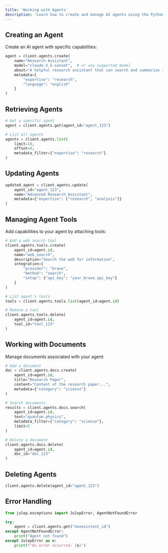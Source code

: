 ```yaml
---
title: 'Working with Agents'
description: 'Learn how to create and manage AI agents using the Python SDK'
---
```


## Creating an Agent

Create an AI agent with specific capabilities:

```python
agent = client.agents.create(
    name="Research Assistant",
    model="claude-3.5-sonnet",  # or any supported model
    about="A helpful research assistant that can search and summarize information.",
    metadata={
        "expertise": "research",
        "language": "english"
    }
)
```

## Retrieving Agents

```python
# Get a specific agent
agent = client.agents.get(agent_id="agent_123")

# List all agents
agents = client.agents.list(
    limit=10,
    offset=0,
    metadata_filter={"expertise": "research"}
)
```

## Updating Agents

```python
updated_agent = client.agents.update(
    agent_id="agent_123",
    name="Advanced Research Assistant",
    metadata={"expertise": ["research", "analysis"]}
)
```

## Managing Agent Tools

Add capabilities to your agent by attaching tools:

```python
# Add a web search tool
client.agents.tools.create(
    agent_id=agent.id,
    name="web_search",
    description="Search the web for information",
    integration={
        "provider": "brave",
        "method": "search",
        "setup": {"api_key": "your_brave_api_key"}
    }
)

# List agent's tools
tools = client.agents.tools.list(agent_id=agent.id)

# Remove a tool
client.agents.tools.delete(
    agent_id=agent.id,
    tool_id="tool_123"
)
```

## Working with Documents

Manage documents associated with your agent:

```python
# Add a document
doc = client.agents.docs.create(
    agent_id=agent.id,
    title="Research Paper",
    content="Content of the research paper...",
    metadata={"category": "science"}
)

# Search documents
results = client.agents.docs.search(
    agent_id=agent.id,
    text="quantum physics",
    metadata_filter={"category": "science"},
    limit=5
)

# Delete a document
client.agents.docs.delete(
    agent_id=agent.id,
    doc_id="doc_123"
)
```

## Deleting Agents

```python
client.agents.delete(agent_id="agent_123")
```

## Error Handling

```python
from julep.exceptions import JulepError, AgentNotFoundError

try:
    agent = client.agents.get("nonexistent_id")
except AgentNotFoundError:
    print("Agent not found")
except JulepError as e:
    print(f"An error occurred: {e}")
```